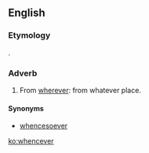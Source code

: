 ==English==

===Etymology===
{{compound|whence|ever}}.

===Adverb===
{{en-adv|-}}

# From [[wherever]]: from whatever place.

====Synonyms====
* {{sense|from whatever place}} [[whencesoever]]

[[ko:whencever]]
